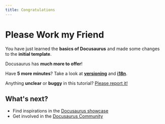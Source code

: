 ```yaml
---
title: Congratulations
---
```


# Please Work my Friend

You have just learned the **basics of Docusaurus** and made some changes to the **initial template**.

Docusaurus has **much more to offer**!

Have **5 more minutes**? Take a look at **[versioning](../tutorial-extras/manage-docs-versions.mdx)** and **[i18n](../tutorial-extras/translate-your-site.mdx)**.

Anything **unclear** or **buggy** in this tutorial? [Please report it!](https://github.com/facebook/docusaurus/discussions/4610)

## What's next?

* Find inspirations in the [Docusaurus showcase](https://docusaurus.io/showcase)
* Get involved in the [Docusaurus Community](https://docusaurus.io/community/support)
